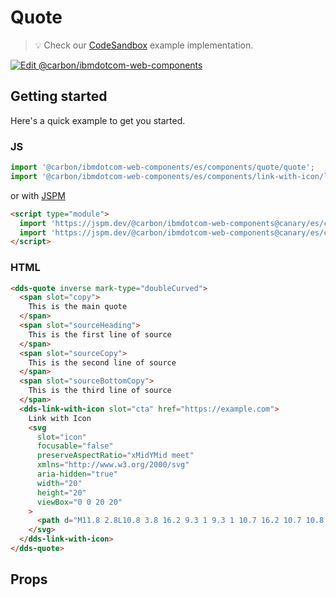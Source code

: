 
# Quote

> 💡 Check our
> [CodeSandbox](https://githubbox.com/carbon-design-system/ibm-dotcom-library/tree/master/packages/web-components/examples/codesandbox/components/quote)
> example implementation.

[![Edit @carbon/ibmdotcom-web-components](https://codesandbox.io/static/img/play-codesandbox.svg)](https://githubbox.com/carbon-design-system/ibm-dotcom-library/tree/master/packages/web-components/examples/codesandbox/components/quote)

## Getting started

Here's a quick example to get you started.

### JS

```javascript
import '@carbon/ibmdotcom-web-components/es/components/quote/quote';
import '@carbon/ibmdotcom-web-components/es/components/link-with-icon/link-with-icon';
```

or with [JSPM](https://jspm.org)

```html
<script type="module">
  import 'https://jspm.dev/@carbon/ibmdotcom-web-components@canary/es/components/quote/quote.js';
  import 'https://jspm.dev/@carbon/ibmdotcom-web-components@canary/es/components/link-with-icon/link-with-icon.js';
</script>
```

### HTML

```html
<dds-quote inverse mark-type="doubleCurved">
  <span slot="copy">
    This is the main quote
  </span>
  <span slot="sourceHeading">
    This is the first line of source
  </span>
  <span slot="sourceCopy">
    This is the second line of source
  </span>
  <span slot="sourceBottomCopy">
    This is the third line of source
  </span>
  <dds-link-with-icon slot="cta" href="https://example.com">
    Link with Icon
    <svg
      slot="icon"
      focusable="false"
      preserveAspectRatio="xMidYMid meet"
      xmlns="http://www.w3.org/2000/svg"
      aria-hidden="true"
      width="20"
      height="20"
      viewBox="0 0 20 20"
    >
      <path d="M11.8 2.8L10.8 3.8 16.2 9.3 1 9.3 1 10.7 16.2 10.7 10.8 16.2 11.8 17.2 19 10z"></path>
    </svg>
  </dds-link-with-icon>
</dds-quote>
```

## Props

<Props of="dds-quote" />

<Description markdown={contributing} />
